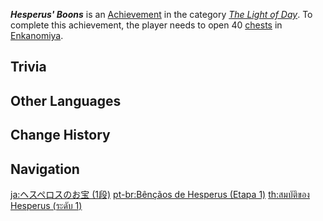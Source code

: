 {{Achievement Infobox
|title        = Hesperus' Boons
|id           = 80135
|order id     = 0135
|category     = The Light of Day
|description  = Open 40 [[chests]] in [[Enkanomiya]].
|requirements = 
|primogems    = 5
|tracking     = Tracks the amount of chests opened.
|topic        = Chests
|set          = Hesperus' Boons
|tier         = 1
|tiers_total  = 3
}}
'''''Hesperus' Boons''''' is an [[Achievement]] in the category ''[[The Light of Day]]''. To complete this achievement, the player needs to open 40 [[chests]] in [[Enkanomiya]].

==Trivia==
{{Transclude|Hesperus' Boons|Trivia}}
<!--
==Video Guides==
{{EVT
|video1   = 
|caption1 = 
}}
-->
==Other Languages==
{{Other Languages|Transclude=Hesperus' Boons}}

==Change History==
{{Change History|2.4}}
<!--
==References==
{{Reflist}}
-->
==Navigation==
{{Achievement Navbox}}

[[ja:ヘスペロスのお宝 (1段)]]
[[pt-br:Bênçãos de Hesperus (Etapa 1)]]
[[th:สมบัติของ Hesperus (ระดับ 1)]]